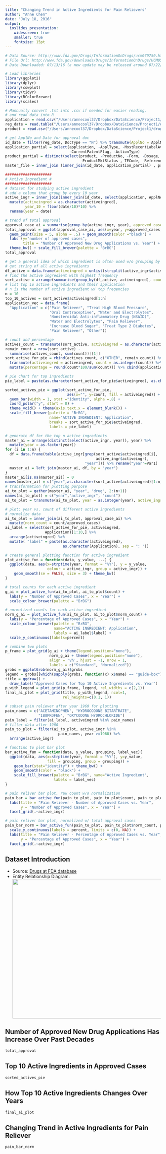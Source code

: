 ```yaml
---
title: "Changing Trend in Active Ingredients for Pain Relievers"
author: "Anne Chen"
date: "July 18, 2016"
output:
  ioslides_presentation:
    widescreen: true
    smaller: true
    fontsize: 15pt
---
```


```r
# Data Source: http://www.fda.gov/Drugs/InformationOnDrugs/ucm079750.htm
# File Url: http://www.fda.gov/downloads/Drugs/InformationOnDrugs/UCM054599.zip
# Date Downloaded: 07/13/16 (a new update may be released around 07/22/16)

# Load libraries
library(ggplot2)
library(dplyr)
library(cowplot)
library(tidyr)
library(RColorBrewer)
library(scales)

# Mannually convert .txt into .csv if needed for easier reading, 
# and read data into R
application = read.csv("/Users/annecool37/Dropbox/DataScience/Project1/drugsatfda/application.csv", header = TRUE, sep = ",")
reg_date = read.table("/Users/annecool37/Dropbox/DataScience/Project1/drugsatfda/RegActionDate.txt", header = TRUE, sep = "\t")
product = read.csv("/Users/annecool37/Dropbox/DataScience/Project1/drugsatfda/Product.csv", header = TRUE, sep = ",")

# get ApplNo and Date for approval doc
id_date = filter(reg_date, DocType == "N") %>% transmute(ApplNo = ApplNo, date=as.integer(substr(as.character(ActionDate),1,4)))
application_partial = select(application, -ApplType, -MostRecentLabelAvailableFlag,
                             -CurrentPatentFlag, -ActionType)
product_partial = distinct(select(product, -ProductNo, -Form, -Dosage, 
                                  -ProductMktStatus ,-TECode, -ReferenceDrug, -drugname))
master_file = inner_join (inner_join(id_date, application_partial) , product_partial)

#####################
# Active Ingredient #
#####################
# dataset for studying active ingredient
# add a column that group by every 10 year
active_ingr = inner_join(inner_join(id_date, select(application, ApplNo, SponsorApplicant)),distinct(select(product, ApplNo, activeingred))) %>%
  mutate(activeingred = as.character(activeingred), 
         year_10 = floor(date/10)*10) %>% 
  rename(year = date)

# trend of total approval
approval_case_ai = summarise(group_by(active_ingr, year), approved_cases = n())
total_approval = ggplot(approval_case_ai, aes(x=year, y=approved_cases)) + 
  geom_point(size = 5, alpha = .5) + geom_smooth(color ="black") +
  labs (y="number of approved cases", 
        title = "Number of Approved New Drug Applications vs. Year") + 
  theme_bw() + scale_fill_brewer(palette = "BrBG")
total_approval

# get a general idea of which ingredient is often used w/o grouping by year
# get string of all active ingredients
df_active = data.frame(activeingred = unlist(strsplit(active_ingr$activeingred, split="; ")))
# find the active ingredient with highest frequency
sort_active = arrange(summarise(group_by(df_active, activeingred), count=n()), desc(count))
# list top 1o active ingredients and their application
# n is the number of active ingredient w/ top freqencies
n = 10
top_10_actives = sort_active$activeingred[1:n]
application_vec = data.frame( 
  "Application" = c("Pain Reliever", "Treat High Blood Pressure", 
                    "Oral Contraceptive", "Water and Electrolytes", 
                    "Nonsteroidal Anti-inflammatory Drug (NSAID)", 
                    "Water and Electrolytes", "Pain Reliever", 
                    "Increase Blood Sugar", "Treat Type 2 Diabetes", 
                    "Pain Reliever", "Other"))

# count and percentage
actives_count = transmute(sort_active, activeingred = as.character(activeingred), count = count)[1:n,]
remain_count = nrow(sort_active) - 
  summarise(actives_count, sum(count))[[1]]
sort_active_for_pie = rbind(actives_count, c("OTHER", remain_count)) %>%
  transmute(activeingred = activeingred, count = as.integer(count)) %>% 
  mutate(percentage = round(count*100/sum(count))) %>% cbind(application_vec)

# pie chart for top ingredients
pie_label = paste(as.character(sort_active_for_pie$activeingred), as.character(sort_active_for_pie$Application), sep = ": ")

sorted_actives_pie = ggplot(sort_active_for_pie, 
                            aes(x="", y=count, fill = activeingred)) + 
  geom_bar(width = 1, stat ="identity", alpha =.8) + 
  coord_polar("y", start = 0) + 
  theme_void() + theme(axis.text.x = element_blank()) +
  scale_fill_brewer(palette = "BrBG", 
                    name="ACTIVE INGREDIENT: Application", 
                    breaks = sort_active_for_pie$activeingred, 
                    labels = pie_label)

# generate df for the top n active ingredients
master_ai = arrange(distinct(select(active_ingr, year)), year) %>% 
  mutate(year = as.factor(year))
for (i in 1:n) {
  df = data.frame(table(active_ingr[grep(sort_active$activeingred[i],
                                         active_ingr$activeingr),
                                    "year"])) %>% rename("year"=Var1)
  master_ai = left_join(master_ai, df, by = "year")
}
master_ai[is.na(master_ai)] = 0
names(master_ai) = c("year",as.character(sort_active$activeingred)[1:n])
# transformation for plotting purpose
ai_to_plot = gather(master_ai, "year", "drug", 2:(n+1)) 
names(ai_to_plot) = c("year","active_ingr", "count")
ai_to_plot = transmute(ai_to_plot, year = as.integer(year), active_ingr=active_ingr, count=count)

# plot: year vs. count of different active ingredients
# normalize data
ai_to_plot = inner_join(ai_to_plot, approval_case_ai) %>% 
  mutate(norm_count = count/approved_cases)
ai_label = select(sort_active_for_pie, activeingred, 
                  Application)[1:10,] %>%
  arrange(activeingred) %>% 
  mutate( "label" = paste(as.character(activeingred), 
                          as.character(Application), sep = ": ")) 

# create general plotting function for active ingredient
plot_active_fun = function(data, y_value, ...) {
  ggplot(data, aes(x=strptime(year, format = "%Y"), y = y_value,
                   colour = active_ingr, group = active_ingr)) + 
    geom_smooth(se = FALSE, size = 3) + theme_bw()
}

# total counts for each active ingredient
g_ai = plot_active_fun(ai_to_plot, ai_to_plot$count) + 
  labs(y = "Number of Approved Cases", x = "Year") +
  scale_colour_brewer(palette = "BrBG") 

# normalized counts for each active ingredient
norm_g_ai = plot_active_fun(ai_to_plot, ai_to_plot$norm_count) + 
  labs(y = "Percentage of Approved Cases", x = "Year") +
  scale_colour_brewer(palette = "BrBG", 
                      name="ACTIVE INGREDIENT: Application", 
                      labels = ai_label$label) + 
  scale_y_continuous(labels=percent)

# combine two plots
p_frame = plot_grid(g_ai + theme(legend.position="none"), 
                    norm_g_ai + theme(legend.position="none"), 
                    align = 'vh', hjust = -1, nrow = 1, 
                    labels = c("Standard", "Normalized"))
grobs = ggplotGrob(norm_g_ai)$grobs
legend = grobs[[which(sapply(grobs, function(x) x$name) == "guide-box")]]
title = ggdraw() + 
  draw_label("Approved Cases for Top 10 Active Ingredients vs. Year")
p_with_legend = plot_grid(p_frame, legend, rel_widths = c(2,1))
final_ai_plot = plot_grid(title, p_with_legend, ncol=1, 
                          rel_heights=c(0.1, 1))

# subset pain reliever after year 1960 for plotting
pain_names = c("ACETAMINOPHEN", "HYDROCODONE BITARTRATE", 
               "IBUPROFEN", "OXYCODONE HYDROCHLORIDE")
pain_label = filter(ai_label, activeingred %in% pain_names)
# filter data after 1960
pain_to_plot = filter(ai_to_plot, active_ingr %in% 
                        pain_names, year >=1960) %>%
  arrange(active_ingr)

# functino to plot bar plot
bar_active_fun = function(data, y_value, grouping, label_vec){
  ggplot(data, aes(x=strptime(year, format = "%Y"), y=y_value, 
                   fill = grouping, group = grouping)) + 
    geom_bar(stat="identity") + theme_bw() +
    geom_smooth(color = "black") + 
    scale_fill_brewer(palette = "BrBG", name="Active Ingredient", 
                      labels = label_vec)
}

# pain reliver bar plot, raw count w/o normalization
pain_bar = bar_active_fun(pain_to_plot, pain_to_plot$count, pain_to_plot$active_ingr, pain_label) +
  labs(title = "Pain Reliever - Number of Approved Cases vs. Year", 
       y = "Number of Approved Cases", x = "Year") + 
  facet_grid(.~active_ingr)

# pain reliver bar plot, normalized w/ total approval cases
pain_bar_norm = bar_active_fun(pain_to_plot, pain_to_plot$norm_count, pain_to_plot$active_ingr, pain_label) +
  scale_y_continuous(labels = percent, limits = c(0, NA)) +
  labs(title = "Pain Reliever - Percentage of Approved Cases vs. Year", 
       y = "Percentage of Approved Cases", x = "Year") +
  facet_grid(.~active_ingr)
```


## Dataset Introduction
- Source: [Drugs at FDA database](http://www.fda.gov/Drugs/InformationOnDrugs/ucm079750.htm)
- Entity Relationship Diagram:  
<div style="text-align: center"><img src="/Users/annecool37/Dropbox/DataScience/Project1/FDADrugTablesMap.png" height="450px" width="650px" /></div>


## Number of Approved New Drug Applications Has Increase Over Past Decades 
```r
total_approval
```

## Top 10 Active Ingredients in Approved Cases
```r
sorted_actives_pie
```

## How Top 10 Active Ingredients Changes Over Years
```r
final_ai_plot
```

## Changing Trend in Active Ingredients for Pain Reliever
```r
pain_bar_norm
```
